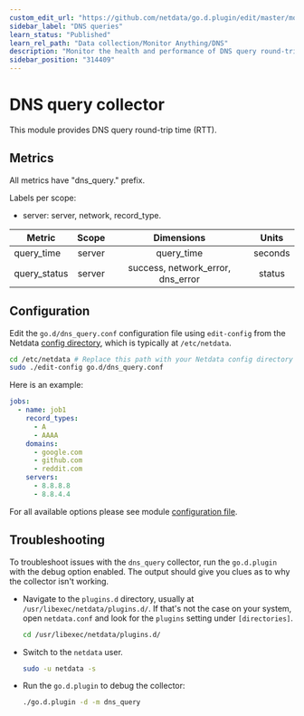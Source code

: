 ```yaml
---
custom_edit_url: "https://github.com/netdata/go.d.plugin/edit/master/modules/dnsquery/README.md"
sidebar_label: "DNS queries"
learn_status: "Published"
learn_rel_path: "Data collection/Monitor Anything/DNS"
description: "Monitor the health and performance of DNS query round-trip time with zero configuration, per-second metric granularity, and interactive visualizations."
sidebar_position: "314409"
---
```



# DNS query collector

This module provides DNS query round-trip time (RTT).

## Metrics

All metrics have "dns_query." prefix.

Labels per scope:

- server: server, network, record_type.

| Metric       | Scope  |            Dimensions             |  Units  |
|--------------|:------:|:---------------------------------:|:-------:|
| query_time   | server |            query_time             | seconds |
| query_status | server | success, network_error, dns_error | status  |

## Configuration

Edit the `go.d/dns_query.conf` configuration file using `edit-config` from the
Netdata [config directory](/docs/getting-started/manage-and-configure/configuration), which is typically at `/etc/netdata`.

```bash
cd /etc/netdata # Replace this path with your Netdata config directory
sudo ./edit-config go.d/dns_query.conf
```

Here is an example:

```yaml
jobs:
  - name: job1
    record_types:
      - A
      - AAAA
    domains:
      - google.com
      - github.com
      - reddit.com
    servers:
      - 8.8.8.8
      - 8.8.4.4
```

For all available options please see
module [configuration file](https://github.com/netdata/go.d.plugin/blob/master/config/go.d/dns_query.conf).

## Troubleshooting

To troubleshoot issues with the `dns_query` collector, run the `go.d.plugin` with the debug option enabled. The output
should give you clues as to why the collector isn't working.

- Navigate to the `plugins.d` directory, usually at `/usr/libexec/netdata/plugins.d/`. If that's not the case on
  your system, open `netdata.conf` and look for the `plugins` setting under `[directories]`.

  ```bash
  cd /usr/libexec/netdata/plugins.d/
  ```

- Switch to the `netdata` user.

  ```bash
  sudo -u netdata -s
  ```

- Run the `go.d.plugin` to debug the collector:

  ```bash
  ./go.d.plugin -d -m dns_query
  ```
